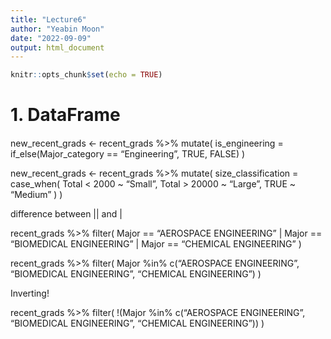```yaml
---
title: "Lecture6"
author: "Yeabin Moon"
date: "2022-09-09"
output: html_document
---
```


```r
knitr::opts_chunk$set(echo = TRUE)
```

# 1. DataFrame




####
new_recent_grads <- recent_grads %>% 
  mutate(
    is_engineering = if_else(Major_category == "Engineering", TRUE, FALSE)
  )


new_recent_grads <- recent_grads %>% 
  mutate(
    size_classification = case_when(
      Total < 2000 ~ "Small",
      Total > 20000 ~ "Large",
      TRUE ~ "Medium"
    ) 
  )
  
difference between || and |


recent_grads %>% 
  filter(
    Major == "AEROSPACE ENGINEERING" | Major == "BIOMEDICAL ENGINEERING" | Major == "CHEMICAL ENGINEERING"
  )
  
  recent_grads %>% 
  filter(
    Major %in% c("AEROSPACE ENGINEERING", "BIOMEDICAL ENGINEERING", "CHEMICAL ENGINEERING")
  )
  
  Inverting!
  
  recent_grads %>% 
  filter(
    !(Major %in% c("AEROSPACE ENGINEERING", "BIOMEDICAL ENGINEERING", "CHEMICAL ENGINEERING"))
  )